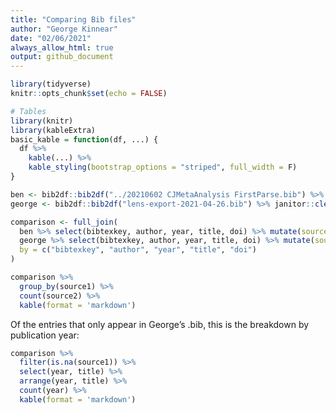```yaml
---
title: "Comparing Bib files"
author: "George Kinnear"
date: "02/06/2021"
always_allow_html: true
output: github_document
---
```


```r
library(tidyverse)
knitr::opts_chunk$set(echo = FALSE)

# Tables
library(knitr)
library(kableExtra)
basic_kable = function(df, ...) {
  df %>% 
    kable(...) %>%
    kable_styling(bootstrap_options = "striped", full_width = F)
}
```

```r
ben <- bib2df::bib2df("../20210602 CJMetaAnalysis FirstParse.bib") %>% janitor::clean_names()
george <- bib2df::bib2df("lens-export-2021-04-26.bib") %>% janitor::clean_names()
```

```r
comparison <- full_join(
  ben %>% select(bibtexkey, author, year, title, doi) %>% mutate(source1 = "Ben"),
  george %>% select(bibtexkey, author, year, title, doi) %>% mutate(source2 = "George"),
  by = c("bibtexkey", "author", "year", "title", "doi")
)

comparison %>% 
  group_by(source1) %>% 
  count(source2) %>% 
  kable(format = 'markdown')
```

Of the entries that only appear in George's .bib, this is the breakdown by publication year:

```r
comparison %>% 
  filter(is.na(source1)) %>% 
  select(year, title) %>% 
  arrange(year, title) %>% 
  count(year) %>% 
  kable(format = 'markdown')
```

